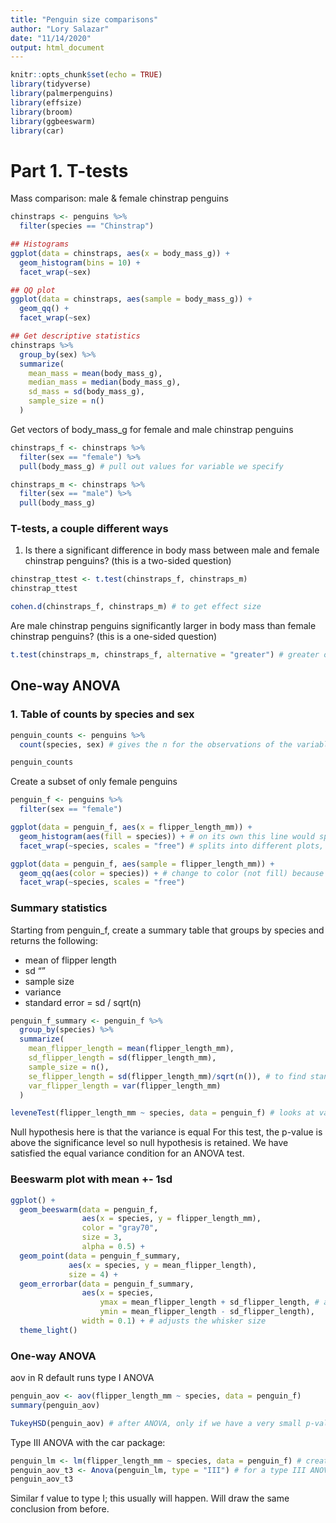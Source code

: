 ```yaml
---
title: "Penguin size comparisons"
author: "Lory Salazar"
date: "11/14/2020"
output: html_document
---
```


```r
knitr::opts_chunk$set(echo = TRUE)
library(tidyverse)
library(palmerpenguins)
library(effsize)
library(broom)
library(ggbeeswarm)
library(car)
```

# Part 1. T-tests

Mass comparison: male & female chinstrap penguins

```r
chinstraps <- penguins %>% 
  filter(species == "Chinstrap")

## Histograms
ggplot(data = chinstraps, aes(x = body_mass_g)) +
  geom_histogram(bins = 10) +
  facet_wrap(~sex)

## QQ plot
ggplot(data = chinstraps, aes(sample = body_mass_g)) +
  geom_qq() +
  facet_wrap(~sex)

## Get descriptive statistics
chinstraps %>% 
  group_by(sex) %>% 
  summarize(
    mean_mass = mean(body_mass_g),
    median_mass = median(body_mass_g),
    sd_mass = sd(body_mass_g),
    sample_size = n()
  )
```

Get vectors of body_mass_g for female and male chinstrap penguins

```r
chinstraps_f <- chinstraps %>% 
  filter(sex == "female") %>% 
  pull(body_mass_g) # pull out values for variable we specify

chinstraps_m <- chinstraps %>% 
  filter(sex == "male") %>% 
  pull(body_mass_g) 
```

### T-tests, a couple different ways

1. Is there a significant difference in body mass between male and female chinstrap penguins?
(this is a two-sided question)
```r
chinstrap_ttest <- t.test(chinstraps_f, chinstraps_m)
chinstrap_ttest

cohen.d(chinstraps_f, chinstraps_m) # to get effect size
```

Are male chinstrap penguins significantly larger in body mass than female chinstrap penguins?
(this is a one-sided question)

```r
t.test(chinstraps_m, chinstraps_f, alternative = "greater") # greater or less depending on the direction of your question. it should line up with the order you put the vectors so that this code asks are chinstraps_m greater than chinstraps_f
```

## One-way ANOVA

### 1. Table of counts by species and sex

```r
penguin_counts <- penguins %>% 
  count(species, sex) # gives the n for the observations of the variables you listed

penguin_counts
```

Create a subset of only female penguins
```r
penguin_f <- penguins %>% 
  filter(sex == "female")

ggplot(data = penguin_f, aes(x = flipper_length_mm)) +
  geom_histogram(aes(fill = species)) + # on its own this line would split the species by color in one graph
  facet_wrap(~species, scales = "free") # splits into different plots, scales changes so they each have diff scales

ggplot(data = penguin_f, aes(sample = flipper_length_mm)) +
  geom_qq(aes(color = species)) + # change to color (not fill) because qqplot gives pints
  facet_wrap(~species, scales = "free")
```

### Summary statistics

Starting from penguin_f, create a summary table that groups by species and returns the following:

- mean of flipper length
- sd ""
- sample size
- variance
- standard error = sd / sqrt(n)

```r
penguin_f_summary <- penguin_f %>% 
  group_by(species) %>% 
  summarize(
    mean_flipper_length = mean(flipper_length_mm),
    sd_flipper_length = sd(flipper_length_mm),
    sample_size = n(),
    se_flipper_length = sd(flipper_length_mm)/sqrt(n()), # to find standard error using the equation
    var_flipper_length = var(flipper_length_mm)
  )

leveneTest(flipper_length_mm ~ species, data = penguin_f) # looks at variance in flipper length as a function of species
```
Null hypothesis here is that the  variance is equal
For this test, the p-value is above the significance level so null hypothesis is retained. We have satisfied the equal variance condition for an ANOVA test. 

### Beeswarm plot with mean +- 1sd

```r
ggplot() +
  geom_beeswarm(data = penguin_f, 
                aes(x = species, y = flipper_length_mm),
                color = "gray70",
                size = 3,
                alpha = 0.5) +
  geom_point(data = penguin_f_summary,
             aes(x = species, y = mean_flipper_length),
             size = 4) +
  geom_errorbar(data = penguin_f_summary,
                aes(x = species,
                    ymax = mean_flipper_length + sd_flipper_length, # assigning whiskers to extend +1 and -1 sd
                    ymin = mean_flipper_length - sd_flipper_length),
                width = 0.1) + # adjusts the whisker size
  theme_light()
```

### One-way ANOVA
aov in R default runs type I ANOVA

```r
penguin_aov <- aov(flipper_length_mm ~ species, data = penguin_f)
summary(penguin_aov) 

TukeyHSD(penguin_aov) # after ANOVA, only if we have a very small p-value
```

Type III ANOVA with the car package:
```r
penguin_lm <- lm(flipper_length_mm ~ species, data = penguin_f) # creating a linear model
penguin_aov_t3 <- Anova(penguin_lm, type = "III") # for a type III ANOVA (if you have a very unbalanced design)
penguin_aov_t3
```
Similar f value to type I; this usually will happen. Will draw the same conclusion from before.

